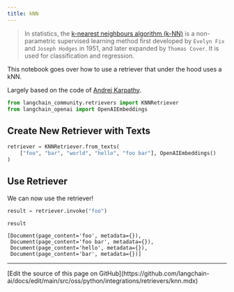 ```yaml
---
title: kNN
---
```


>In statistics, the [k-nearest neighbours algorithm (k-NN)](https://en.wikipedia.org/wiki/K-nearest_neighbors_algorithm) is a non-parametric supervised learning method first developed by `Evelyn Fix` and `Joseph Hodges` in 1951, and later expanded by `Thomas Cover`. It is used for classification and regression.

This notebook goes over how to use a retriever that under the hood uses a kNN.

Largely based on the code of [Andrej Karpathy](https://github.com/karpathy/randomfun/blob/master/knn_vs_svm.html).

```python
from langchain_community.retrievers import KNNRetriever
from langchain_openai import OpenAIEmbeddings
```

## Create New Retriever with Texts

```python
retriever = KNNRetriever.from_texts(
    ["foo", "bar", "world", "hello", "foo bar"], OpenAIEmbeddings()
)
```

## Use Retriever

We can now use the retriever!

```python
result = retriever.invoke("foo")
```

```python
result
```

```output
[Document(page_content='foo', metadata={}),
 Document(page_content='foo bar', metadata={}),
 Document(page_content='hello', metadata={}),
 Document(page_content='bar', metadata={})]
```

---

<Callout icon="pen-to-square" iconType="regular">
  [Edit the source of this page on GitHub](https://github.com/langchain-ai/docs/edit/main/src/oss/python/integrations/retrievers/knn.mdx)
</Callout>

